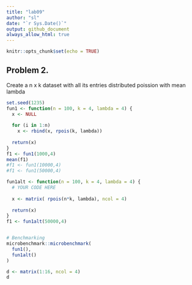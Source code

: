 ```yaml
---
title: "lab09"
author: "sl"
date: "`r Sys.Date()`"
output: github_document
always_allow_html: true
---
```


```r
knitr::opts_chunk$set(echo = TRUE)
```

## Problem 2.

Create a n x k dataset with all its entries distributed poission with mean lambda
```r
set.seed(1235)
fun1 <- function(n = 100, k = 4, lambda = 4) {
  x <- NULL
  
  for (i in 1:n)
    x <- rbind(x, rpois(k, lambda))
  
  return(x)
}
f1 <- fun1(1000,4)
mean(f1)
#f1 <- fun1(10000,4)
#f1 <- fun1(50000,4)

fun1alt <- function(n = 100, k = 4, lambda = 4) {
  # YOUR CODE HERE
  
  x <- matrix( rpois(n*k, lambda), ncol = 4)
  
  return(x)
}
f1 <- fun1alt(50000,4)


# Benchmarking
microbenchmark::microbenchmark(
  fun1(),
  fun1alt()
)
```


```r
d <- matrix(1:16, ncol = 4)
d
```

```r

```



